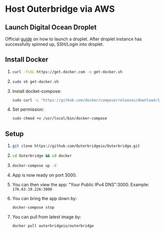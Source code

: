# Host Outerbridge via AWS

## Launch Digital Ocean Droplet

Official [guide](https://docs.digitalocean.com/products/droplets/quickstart/) on how to launch a droplet.
After droplet instance has successfully spinned up, SSH/Login into droplet.

## Install Docker

1. ```bash
   curl -fsSL https://get.docker.com -o get-docker.sh
   ```

2. ```bash
   sudo sh get-docker.sh
   ```

3. Install docket-compose:

   ```bash
   sudo curl -L "https://github.com/docker/compose/releases/download/1.29.2/docker-compose-$(uname -s)-$(uname -m)" -o /usr/local/bin/docker-compose
   ```

4. Set permission:

   ```bash
   sudo chmod +x /usr/local/bin/docker-compose
   ```

## Setup

1. ```bash
   git clone https://github.com/Outerbridgeio/Outerbridge.git
   ```

2. ```bash
   cd Outerbridge && cd docker
   ```

3. ```bash
   docker-compose up -d
   ```

4. App is now ready on port 3000.

5. You can then view the app: "Your Public IPv4 DNS":3000. Example: `176.63.19.226:3000`

6. You can bring the app down by:

   ```bash
   docker-compose stop
   ```

7. You can pull from latest image by:

   ```bash
   docker pull outerbridgeio/outerbridge
   ```
